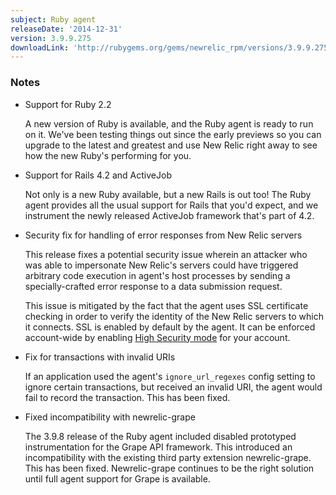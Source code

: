```yaml
---
subject: Ruby agent
releaseDate: '2014-12-31'
version: 3.9.9.275
downloadLink: 'http://rubygems.org/gems/newrelic_rpm/versions/3.9.9.275'
---
```


### Notes

* Support for Ruby 2.2

  A new version of Ruby is available, and the Ruby agent is ready to run on it. We've been testing things out since the early previews so you can upgrade to the latest and greatest and use New Relic right away to see how the new Ruby's performing for you.
* Support for Rails 4.2 and ActiveJob

  Not only is a new Ruby available, but a new Rails is out too! The Ruby agent provides all the usual support for Rails that you'd expect, and we instrument the newly released ActiveJob framework that's part of 4.2.
* Security fix for handling of error responses from New Relic servers

  This release fixes a potential security issue wherein an attacker who was able to impersonate New Relic's servers could have triggered arbitrary code execution in agent's host processes by sending a specially-crafted error response to a data submission request.

  This issue is mitigated by the fact that the agent uses SSL certificate checking in order to verify the identity of the New Relic servers to which it connects. SSL is enabled by default by the agent. It can be enforced account-wide by enabling [High Security mode](/docs/accounts-partnerships/accounts/security/high-security) for your account.
* Fix for transactions with invalid URIs

  If an application used the agent's `ignore_url_regexes` config setting to ignore certain transactions, but received an invalid URI, the agent would fail to record the transaction. This has been fixed.
* Fixed incompatibility with newrelic-grape

  The 3.9.8 release of the Ruby agent included disabled prototyped instrumentation for the Grape API framework. This introduced an incompatibility with the existing third party extension newrelic-grape. This has been fixed. Newrelic-grape continues to be the right solution until full agent support for Grape is available.
